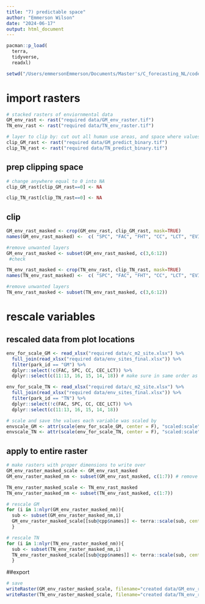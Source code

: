 ```yaml
---
title: "7) predictable space"
author: "Emmerson Wilson"
date: "2024-06-17"
output: html_document
---
```


```r
pacman::p_load(
  terra,
  tidyverse,
  readxl)
```


```r
setwd("/Users/emmersonEmmerson/Documents/Master's/C_forecasting_NL/code_for_stats/c_gap_predictions")
```

# import rasters
```r
# stacked rasters of enviornmental data
GM_env_rast <- rast("required data/GM_env_raster.tif") 
TN_env_rast <- rast("required data/TN_env_raster.tif") 

# layer to clip by: cut out all human use areas, and space where values of environmental variables in top models are outside of range sampled, all wetlands
clip_GM_rast <- rast("required data/GM_predict_binary.tif") 
clip_TN_rast <- rast("required data/TN_predict_binary.tif")
```

## prep clipping space
```r
# change anywhere equal to 0 into NA
clip_GM_rast[clip_GM_rast==0] <- NA

clip_TN_rast[clip_TN_rast==0] <- NA
```

## clip
```r
GM_env_rast_masked <- crop(GM_env_rast, clip_GM_rast, mask=TRUE) 
names(GM_env_rast_masked) <-  c( "SPC", "FAC", "FHT", "CC", "LCT", "EVIamp", "EVImed","SLO", "ELE", "ASP", "LGS", "Moose_new",  "Moose_newl",  "Moose_newh",  "Moose_newx") # name layers

#remove unwanted layers
GM_env_rast_masked <- subset(GM_env_rast_masked, c(3,6:12))
 #check

TN_env_rast_masked <- crop(TN_env_rast, clip_TN_rast, mask=TRUE)
names(TN_env_rast_masked) <-  c( "SPC", "FAC", "FHT", "CC", "LCT", "EVIamp", "EVImed","SLO", "ELE", "ASP", "LGS", "Moose_new",  "Moose_newl",  "Moose_newh",  "Moose_newx") # name layers

#remove unwanted layers
TN_env_rast_masked <- subset(TN_env_rast_masked, c(3,6:12))
```

# rescale variables
## rescaled data from plot locations
```r
env_for_scale_GM <- read_xlsx("required data/c_m2_site.xlsx") %>%
  full_join(read_xlsx("required data/env_sites_final.xlsx")) %>% 
  filter(park_id == "GM") %>% 
  dplyr::select(!c(FAC, SPC, CC, CEC_LCT)) %>% 
  dplyr::select(c(11:13, 16, 15, 14, 18)) # make sure in same order as raster stack

env_for_scale_TN <- read_xlsx("required data/c_m2_site.xlsx") %>%
  full_join(read_xlsx("required data/env_sites_final.xlsx")) %>% 
  filter(park_id == "TN") %>% 
  dplyr::select(!c(FAC, SPC, CC, CEC_LCT)) %>% 
  dplyr::select(c(11:13, 16, 15, 14, 18))

# scale and save the values each variable was scaled by
envscale_GM <- attr(scale(env_for_scale_GM, center = F), "scaled:scale") 
envscale_TN <- attr(scale(env_for_scale_TN, center = F), "scaled:scale") 
```

## apply to entire raster
```r
# make rasters with proper dimensions to write over
GM_env_raster_masked_scale <- GM_env_rast_masked
GM_env_raster_masked_nm <- subset(GM_env_rast_masked, c(1:7)) # remove moose from stack of rasters to be scaled

TN_env_raster_masked_scale <- TN_env_rast_masked
TN_env_raster_masked_nm <- subset(TN_env_rast_masked, c(1:7))

# rescale GM
for (i in 1:nlyr(GM_env_raster_masked_nm)){
  sub <- subset(GM_env_raster_masked_nm,i)
  GM_env_raster_masked_scale[[sub@cpp$names]] <- terra::scale(sub, center = FALSE, scale = envscale_GM[[i]])
  }

# rescale TN
for (i in 1:nlyr(TN_env_raster_masked_nm)){
  sub <- subset(TN_env_raster_masked_nm,i)
  TN_env_raster_masked_scale[[sub@cpp$names]] <- terra::scale(sub, center = FALSE, scale = envscale_TN[[i]])
  }
```

##export
```r
# save
writeRaster(GM_env_raster_masked_scale, filename="created data/GM_env_raster_masked_scaled.tif", overwrite=TRUE)
writeRaster(TN_env_raster_masked_scale, filename="created data/TN_env_raster_masked_scaled.tif", overwrite=TRUE)
```


